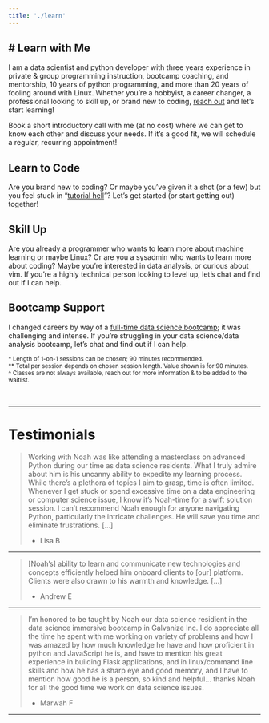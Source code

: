 ```yaml
---
title: './learn'
---
```


# Learn with Me
---

I am a data scientist and python developer with three years experience in private & group programming instruction, bootcamp coaching, and mentorship, 10 years of python programming, and more than 20 years of fooling around with Linux. Whether you're a hobbyist, a career changer, a professional looking to skill up, or brand new to coding, [reach out](contact.qmd) and let's start learning!

Book a short introductory call with me (at no cost) where we can get to know each other and discuss your needs. If it's a good fit, we will schedule a regular, recurring appointment!

<!-- Google Calendar Appointment Scheduling begin -->
<link href="https://calendar.google.com/calendar/scheduling-button-script.css" rel="stylesheet">
<script src="https://calendar.google.com/calendar/scheduling-button-script.js" async></script>
<script>
(function() {
  var target = document.currentScript;
  window.addEventListener('load', function() {
    calendar.schedulingButton.load({
      url: 'https://calendar.google.com/calendar/appointments/schedules/AcZssZ13N_I7ea7dShqhl75wtAFAqCJp0ZumTQDKXJEeqJvNpx8b_1QLayG7yaeAOoIX1QORIMG-oI3n?gv=true',
      color: '#315377',
      label: 'Book Now',
      target,
    });
  });
})();
</script>
<!-- end Google Calendar Appointment Scheduling -->

## Learn to Code

Are you brand new to coding? Or maybe you've given it a shot (or a few) but you feel stuck in "[tutorial hell](https://blog.boot.dev/education/building-your-first-coding-project/)"? Let's get started (or start getting out) together!

## Skill Up

Are you already a programmer who wants to learn more about machine learning or maybe Linux? Or are you a sysadmin who wants to learn more about coding? Maybe you're interested in data analysis, or curious about vim. If you're a highly technical person looking to level up, let's chat and find out if I can help.

## Bootcamp Support

I changed careers by way of a [full-time data science bootcamp](https://www.reddit.com/r/datascience/comments/outu56/galvanize_data_science_program_shutting_down/); it was challenging and intense. If you're struggling in your data science/data analysis bootcamp, let's chat and find out if I can help.

<!-- Google Calendar Appointment Scheduling begin -->
<link href="https://calendar.google.com/calendar/scheduling-button-script.css" rel="stylesheet">
<script src="https://calendar.google.com/calendar/scheduling-button-script.js" async></script>
<script>
(function() {
  var target = document.currentScript;
  window.addEventListener('load', function() {
    calendar.schedulingButton.load({
      url: 'https://calendar.google.com/calendar/appointments/schedules/AcZssZ13N_I7ea7dShqhl75wtAFAqCJp0ZumTQDKXJEeqJvNpx8b_1QLayG7yaeAOoIX1QORIMG-oI3n?gv=true',
      color: '#315377',
      label: 'Book a Free Intro Session',
      target,
    });
  });
})();
</script>
<!-- end Google Calendar Appointment Scheduling -->

<sub>\* Length of 1-on-1 sessions can be chosen; 90 minutes recommended.<br />
** Total per session depends on chosen session length. Value shown is for 90 minutes.<br />
^ Classes are not always available, reach out for more information & to be added to the waitlist.</sub>

<br />

---

# Testimonials

> Working with Noah was like attending a masterclass on advanced Python during our time as data science residents. What I truly admire about him is his uncanny ability to expedite my learning process. While there's a plethora of topics I aim to grasp, time is often limited. Whenever I get stuck or spend excessive time on a data engineering or computer science issue, I know it's Noah-time for a swift solution session. I can't recommend Noah enough for anyone navigating Python, particularly the intricate challenges. He will save you time and eliminate frustrations. [...]
>
> - Lisa B

---

> [Noah's] ability to learn and communicate new technologies and concepts efficiently helped him onboard clients to [our] platform. Clients were also drawn to his warmth and knowledge. [...]
>
> - Andrew E

---

> I'm honored to be taught by Noah our data science residient in the data science immersive bootcamp in Galvanize Inc. I do appreciate all the time he spent with me working on variety of problems and how I was amazed by how much knowledge he have and how proficient in python and JavaScript he is, and have to mention his great experience in building Flask applications, and in linux/command line skills and how he has a sharp eye and good memory, and I have to mention how good he is a person, so kind and helpful... thanks Noah for all the good time we work on data science issues.
>
> - Marwah F

---
